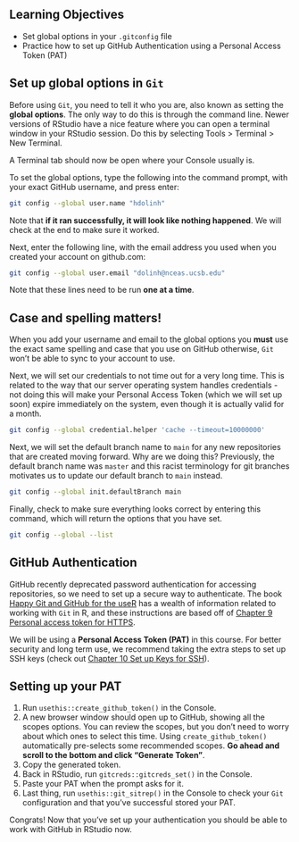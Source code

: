 ## Learning Objectives {.unnumbered}

-   Set global options in your `.gitconfig` file
-   Practice how to set up GitHub Authentication using a Personal Access Token (PAT)

## Set up global options in `Git`

Before using `Git`, you need to tell it who you are, also known as setting the **global options**. The only way to do this is through the command line. Newer versions of RStudio have a nice feature where you can open a terminal window in your RStudio session. Do this by selecting Tools \> Terminal \> New Terminal.

A Terminal tab should now be open where your Console usually is.

To set the global options, type the following into the command prompt, with your exact GitHub username, and press enter:

``` bash
git config --global user.name "hdolinh"
```

::: column-margin
Note that **if it ran successfully, it will look like nothing happened**. We will check at the end to make sure it worked.
:::

Next, enter the following line, with the email address you used when you created your account on github.com:

``` bash
git config --global user.email "dolinh@nceas.ucsb.edu"
```

::: column-margin
Note that these lines need to be run **one at a time**.
:::

::: callout-important
## Case and spelling matters!

When you add your username and email to the global options you **must** use the exact same spelling and case that you use on GitHub otherwise, `Git` won't be able to sync to your account to use.
:::

Next, we will set our credentials to not time out for a very long time. This is related to the way that our server operating system handles credentials - not doing this will make your Personal Access Token (which we will set up soon) expire immediately on the system, even though it is actually valid for a month.

``` bash
git config --global credential.helper 'cache --timeout=10000000'
```

Next, we will set the default branch name to `main` for any new repositories that are created moving forward. Why are we doing this? Previously, the default branch name was `master` and this racist terminology for git branches motivates us to update our default branch to `main` instead.

``` bash
git config --global init.defaultBranch main
```

Finally, check to make sure everything looks correct by entering this command, which will return the options that you have set.

``` bash
git config --global --list
```

## GitHub Authentication

GitHub recently deprecated password authentication for accessing repositories, so we need to set up a secure way to authenticate. The book [Happy Git and GitHub for the useR](https://happygitwithr.com/index.html) has a wealth of information related to working with `Git` in R, and these instructions are based off of [Chapter 9 Personal access token for HTTPS](https://happygitwithr.com/https-pat.html).

We will be using a **Personal Access Token (PAT)** in this course. For better security and long term use, we recommend taking the extra steps to set up SSH keys (check out [Chapter 10 Set up Keys for SSH](https://happygitwithr.com/ssh-keys.html)).

::: callout-tip
## Setting up your PAT

1.  Run `usethis::create_github_token()` in the Console.
2.  A new browser window should open up to GitHub, showing all the scopes options. You can review the scopes, but you don't need to worry about which ones to select this time. Using `create_github_token()` automatically pre-selects some recommended scopes. **Go ahead and scroll to the bottom and click "Generate Token"**.
3.  Copy the generated token.
4.  Back in RStudio, run `gitcreds::gitcreds_set()` in the Console.
5.  Paste your PAT when the prompt asks for it.
6. Last thing, run `usethis::git_sitrep()` in the Console to check your `Git` configuration and that you've successful stored your PAT. 
:::

Congrats! Now that you've set up your authentication you should be able to work with GitHub in RStudio now.
